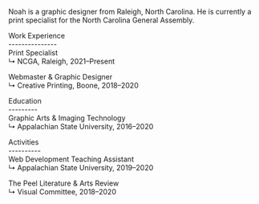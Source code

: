 Noah is a graphic designer from Raleigh, North Carolina. He is currently a print specialist for the North Carolina General Assembly.

Work Experience  
---------------\
Print Specialist  
↳ NCGA, Raleigh, 2021–Present

Webmaster & Graphic Designer  
↳ Creative Printing, Boone, 2018–2020

Education  
---------\
Graphic Arts & Imaging Technology  
↳ Appalachian State University, 2016–2020

Activities  
----------\
Web Development Teaching Assistant  
↳ Appalachian State University, 2019–2020

The Peel Literature & Arts Review  
↳ Visual Committee, 2018–2020
